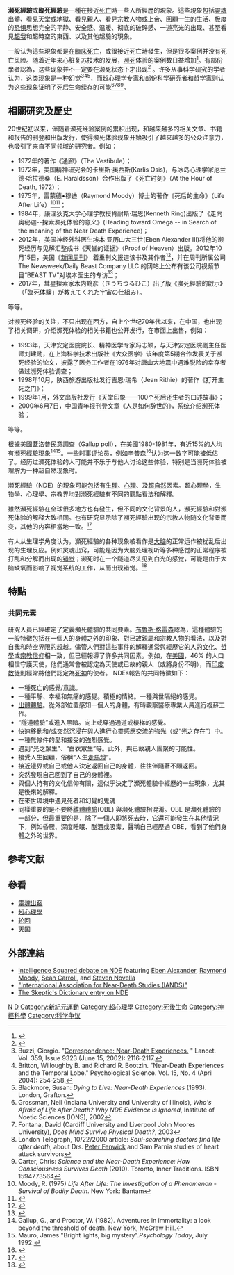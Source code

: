 {{expand language|1=en|page=|time=2019-11-15T05:23:05+00:00}}

'''瀕死經驗'''或'''臨死經驗'''是一種在接近[[死亡|死亡]]時一些人所經歷的現象。這些現象包括[[靈魂|靈魂]]出體、看見[[天堂|天堂]]或[[地獄|地獄]]、看見親人、看見宗教人物或[[上帝|上帝]]、回顧一生的生活、极度的[[恐惧|恐惧]]思想完全的平静、安全感、温暖、彻底的破碎感、一道亮光的出现、甚至看見[[超我|超我]]和超時空的東西、以及其他超驗的現象。

一般认为這些現象都是在[[临床死亡|臨床死亡]]，或很接近死亡時發生，但是很多案例并没有死亡风险。随着近年来心脏复苏技术的发展，[[瀕死|濒死]]体验的案例数日益增加<ref>{{cite book|last=Beauregard|first=Mario|title=The Spiritual Brain|url=https://archive.org/details/spiritualbrainne00beau|year=2007|publisher=HarperOne|isbn=978-0-06-085883-4|pages=[https://archive.org/details/spiritualbrainne00beau/page/n383 368]|coauthors=Denyse O'Leary|location=New York|chapter=Toward a Nonmaterialist Science of Mind}}</ref>。有部份學者認為，这些现象并不一定要在濒死状态下才出现<ref>{{cite news|title=濒死体验只是生理反应|url=http://paper.sciencenet.cn/htmlpaper/201111711201434420285.shtm?id=20285|accessdate=2011-11-07|newspaper=科学网|date=2011-11-07|archive-url=https://web.archive.org/web/20111117001325/http://paper.sciencenet.cn/htmlpaper/201111711201434420285.shtm?id=20285|archive-date=2011-11-17|dead-url=no}}</ref> 。许多从事科学研究的学者认为，这类现象是一种[[幻觉|幻觉]]<ref>Buzzi, Giorgio. "[http://www.chemie.uni-hamburg.de/igtw/Gesundheit/images/pdf/bloodpress_corresp.pdf Correspondence: Near-Death Experiences.] {{Wayback|url=http://www.chemie.uni-hamburg.de/igtw/Gesundheit/images/pdf/bloodpress_corresp.pdf |date=20110719103521 }}" Lancet. Vol. 359, Issue 9323 (June 15, 2002): 2116-2117.</ref><ref name=Britton&Bootzin>Britton, Willoughby B. and Richard R. Bootzin. "Near-Death Experiences and the Temporal Lobe." Psychological Science. Vol. 15, No. 4 (April 2004): 254-258.</ref><ref>Blackmore, Susan: ''Dying to Live: Near-Death Experiences'' (1993). London, Grafton.</ref>，而超心理学专家和部份科学研究者和哲学家则认为这些现象证明了死后生命续存的可能<ref>Grossman, Neil (Indiana University and University of Illinois), ''Who's Afraid of Life After Death? Why NDE Evidence is Ignored'', Institute of Noetic Sciences (IONS), 2002</ref><ref>Fontana, David (Cardiff University and Liverpool John Moores University), ''Does Mind Survive Physical Death?'', 2003</ref><ref>London Telegraph, 10/22/2000 article: ''Soul-searching doctors find life after death'', about Drs. [http://www.wie.org/bios/peter-fenwick.asp#prof Peter Fenwick] {{Wayback|url=http://www.wie.org/bios/peter-fenwick.asp#prof |date=20080926122230 }} and Sam Parnia studies of heart attack survivors</ref><ref>Carter, Chris: ''Science and the Near-Death Experience: How Consciousness Survives Death'' (2010). Toronto, Inner Traditions. ISBN 1594773564</ref>。

== 相關研究及歷史 ==
20世纪初以来，伴随着濒死经验案例的累积出现，和越来越多的相关文章、书籍和报告的刊登和出版发行，使得濒死体验现象开始吸引了越来越多的公众注意力，也吸引了来自不同领域的研究者。例如：
*1972年的著作《通廊》（The Vestibule）；
*1972年，美国精神研究会的卡里斯·奥西斯(Karlis Osis)，与冰岛心理学家厄兰德·哈拉德桑（E. Haraldsson）合作出版了《死亡时刻》（At the Hour of Death, 1972）；
*1975年，雷蒙德•穆迪（Raymond Moody）博士的著作《死后的生命》（Life After Life）<ref name="Moody, R. 1975">Moody, R. (1975) ''Life After Life: The Investigation of a Phenomenon - Survival of Bodily Death''. New York: Bantam</ref><ref>{{Cite book|chapter=|url=https://books.google.com.au/books?id=G0Fz0IgWS9oC&pg=PA19|publisher=Cedar Fort|date=2006-01-01|isbn=978-0-88290-800-7|language=en|first=Duane S.|last=Crowther|title=Life Everlasting: A Definitive Study of Life After Death|pages=19|access-date=2021-12-10|archive-date=2021-12-10|archive-url=https://web.archive.org/web/20211210145426/https://books.google.com.au/books?id=G0Fz0IgWS9oC&pg=PA19|dead-url=no}}</ref>；
*1984年，康涅狄克大学心理学教授肯耐斯·瑞恩(Kenneth Ring)出版了《走向奥秘迦--探索濒死体验的意义》(Heading toward Omega -- in Search of the meaning of the Near Death Experience)；
*2012年，美国神经外科医生埃本‧亚历山大三世(Eben Alexander III)将他的濒死经历与见解汇整成书《天堂的证据》（Proof of Heaven）出版。2012年10月15日，美国《[[新闻周刊|新闻周刊]]》 着重刊文报道该书及其作者<ref>{{Cite web|title=科技之窗 - 『天堂存在的证据』引起轰动|url=https://www.rfi.fr/cn/科技与文化/20121204-『天堂存在的证据』引起轰动|access-date=2021-12-10|date=2012-12-04|work=RFI - 法国国际广播电台|language=zh-Hans|archive-date=2021-12-10|archive-url=https://web.archive.org/web/20211210150232/https://www.rfi.fr/cn/%E7%A7%91%E6%8A%80%E4%B8%8E%E6%96%87%E5%8C%96/20121204-%E3%80%8E%E5%A4%A9%E5%A0%82%E5%AD%98%E5%9C%A8%E7%9A%84%E8%AF%81%E6%8D%AE%E3%80%8F%E5%BC%95%E8%B5%B7%E8%BD%B0%E5%8A%A8|dead-url=no}}</ref>，并在周刊所属公司 The Newsweek/Daily Beast Company LLC 的网站上公布有该公司视频节目“BEAST TV”对埃本医生的专访<ref>{{Cite news|title=Dr. Eben Alexander: Heaven Is Real|url=https://www.thedailybeast.com/videos/2012/10/26/answers-from-heaven|newspaper=The Daily Beast|date=2012-10-26|accessdate=2021-12-10|language=en}}</ref>；
*2017年，彗星探索家木内鶴彦（きうちつるひこ）出了版《瀕死經驗的啟示》（「臨死体験」が教えてくれた宇宙の仕組み）。
等等。

对濒死经验的关注，不只出现在西方，自上个世纪70年代以来，在中国，也出现了相关调研，介绍濒死体验的相关书籍也公开发行，在市面上出售，例如：
*1993年，天津安定医院院长、精神医学专家冯志颖，与天津安定医院副主任医师刘建勋，在上海科学技术出版社《大众医学》该年度第5期合作发表关于濒死经验的论文，披露了医务工作者在1976年对唐山大地震中遇难脱险的幸存者做过濒死体验调查；
*1998年10月，陕西旅游出版社发行吉恩·瑞希（Jean Rithie）的著作《打开生死之门》；
*1999年1月，外文出版社发行《天堂印象——100个死后还生者的口述故事》；
*2000年6月7日，中国青年报刊登文章《人是如何辞世的》，系统介绍濒死体验；
等等。

根據美國蓋洛普民意調查（Gallup poll），在美國1980-1981年，有近15%的人均有瀕死經驗現象<ref> Gallup, G., and Proctor, W. (1982). Adventures in immortality: a look beyond the threshold of death. New York, McGraw Hill. </ref><ref>Mauro, James "Bright lights, big mystery".''Psychology Today'', July 1992.</ref>。一些时事评论员，例如辛普森<ref>{{Cite journal|title=Near death experience: a concept analysis as applied to nursing|url=https://pubmed.ncbi.nlm.nih.gov/11703546|last=Simpson|first=S. M.|date=2001-11|journal=Journal of Advanced Nursing|issue=4|doi=10.1046/j.1365-2648.2001.02004.x|volume=36|pages=520–526|issn=0309-2402|pmid=11703546|access-date=2021-12-10|archive-date=2021-12-10|archive-url=https://web.archive.org/web/20211210143725/https://pubmed.ncbi.nlm.nih.gov/11703546/|dead-url=no}}</ref>认为这一数字可能被低估了。经历过濒死体验的人可能并不乐于与他人讨论这些体验，特别是当濒死体验被理解为一种超自然现象时。

瀕死經驗（NDE）的現象可能包括有[[生理|生理]]、[[心理|心理]]、及[[超自然|超自然]]因素。超心理學，生物學、心理學、宗教界均對瀕死經驗有不同的觀點看法和解釋。

雖然瀕死經驗在全球很多地方也有發生，但不同的文化背景的人，瀕死經驗和對濒死体验的解释大致相同。也有研究显示除了瀕死經驗出现的宗教人物随文化背景而变，其他的内容相當地一致。<ref>{{Cite web|title=Culture and NDEs|url=http://www.horizonresearch.org/main_page.php?cat_id=66|access-date=2011-05-25|archive-url=https://web.archive.org/web/20110711014824/http://www.horizonresearch.org/main_page.php?cat_id=66|archive-date=2011-07-11|dead-url=yes}}</ref>

有人从生理学角度认为，瀕死經驗的各种现象被看作是[[大脑|大脑]]的正常运作被扰乱后出现的生理反应。例如灵魂出窍，可能是因为大脑处理视听等多种感觉的正常程序被打乱和分解而出现的[[錯覺|错觉]]；濒死时在一个隧道尽头见到白光的感觉，可能是由于大脑缺氧而影响了视觉系统的工作，从而出现错觉。<ref>{{Cite journal|title=There is nothing paranormal about near-death experiences: how neuroscience can explain seeing bright lights, meeting the dead, or being convinced you are one of them|url=https://linkinghub.elsevier.com/retrieve/pii/S1364661311001550|last=Mobbs|first=Dean|last2=Watt|first2=Caroline|date=2011-10|journal=Trends in Cognitive Sciences|issue=10|doi=10.1016/j.tics.2011.07.010|volume=15|pages=447–449|language=en|access-date=2021-12-10|archive-date=2021-11-02|archive-url=https://web.archive.org/web/20211102205437/https://linkinghub.elsevier.com/retrieve/pii/S1364661311001550|dead-url=no}}</ref>
==特點==
===共同元素===
研究人員已經確定了定義瀕死體驗的共同要素。[[布魯斯·格雷森|布魯斯·格雷森]]認為，這種體驗的一般特徵包括在一個人的身體之外的印象、對已故親屬和宗教人物的看法，以及對自我和時空界限的超越。儘管人們對這些事件的解釋通常與經歷它的人的[[文化|文化]]、[[哲學|哲學]]或[[宗教信仰|宗教信仰]]相一致，但已經報導了許多共同因素。例如，在[[美國|美國]]，46% 的人口相信守護天使，他們通常會被認定為天使或已故的親人（或將身份不明），而[[印度教|印度教]]徒則經常將他們認定為[[死神|死神]]的使者。
NDEs報告的共同特徵如下：

*一種死亡的感覺/意識。
*一種平靜、幸福和無痛的感覺。積極的情緒。一種與世隔絕的感覺。
*[[出體經驗|出體體驗]]。從外部位置感知一個人的身體，有時觀察醫療專業人員進行複蘇工作。
*“隧道體驗”或進入黑暗。向上或穿過通道或樓梯的感覺。
*快速移動和/或突然沉浸在與人進行心靈感應交流的強光（或“光之存在”）中。
*一種無條件的愛和接受的強烈感覺。
*遇到“光之眾生”、“白衣眾生”等。此外，與已故親人團聚的可能性。
*接受人生回顧，俗稱“人生[[走馬燈|走馬燈]]”。
*接近邊界或自己或他人決定返回自己的身體，往往伴隨著不願返回。
*突然發現自己回到了自己的身體裡。
*與個人持有的文化信仰有關，這似乎決定了瀕死體驗中經歷的一些現象，尤其是後來的解釋。
*在來世環境中遇見死者和幻覺的鬼魂
*同樣重要的是不要將[[離體體驗|離體體驗]](OBE) 與瀕死體驗相混淆。OBE 是瀕死體驗的一部分，但最重要的是，除了一個人即將死去時，它還可能發生在其他情況下，例如昏厥、深度睡眠、酗酒或吸毒，聲稱自己經歷過 OBE，看到了他們身體之外的世界。

==参考文献==
{{reflist|30em}}

==參看==
* [[靈魂出竅|靈魂出竅]]
* [[超心理學|超心理學]]
* [[轮回|轮回]]
* [[天国|天国]]

==外部連結==
{{commons category|Near-death experiences}}
{{commons category|Near-death experiences}}
* [https://www.intelligencesquaredus.org/debates/death-not-final Intelligence Squared debate on NDE] {{Wayback|url=https://www.intelligencesquaredus.org/debates/death-not-final |date=20210302080805 }} featuring [[Eben_Alexander_(author)|Eben Alexander]], [[Raymond_Moody|Raymond Moody]], [[Sean_M._Carroll|Sean Carroll]], and [[Steven_Novella|Steven Novella]]
* [http://www.iands.org/ "International Association for Near-Death Studies (IANDS)"] {{Wayback|url=http://www.iands.org/ |date=20060427012132 }}
* [http://www.skepdic.com/nde.html The Skeptic's Dictionary entry on NDE] {{Wayback|url=http://www.skepdic.com/nde.html |date=20211213160928 }}

{{Parapsychology}}
{{Death and related topics}}

[[Category:死亡|N]]
[[Category:神秘學|D]]
[[Category:新紀元運動|Category:新紀元運動]]
[[Category:超心理學|Category:超心理學]]
[[Category:死後生命|Category:死後生命]]
[[Category:神經科學|Category:神經科學]]
[[Category:科学争议|Category:科学争议]]